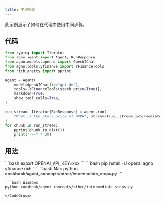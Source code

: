 ```yaml
---
title: 中间步骤
---
```


此示例展示了如何在代理中使用中间步骤。

## 代码

```python cookbook/agent_concepts/other/intermediate_steps.py
from typing import Iterator
from agno.agent import Agent, RunResponse
from agno.models.openai import OpenAIChat
from agno.tools.yfinance import YFinanceTools
from rich.pretty import pprint

agent = Agent(
    model=OpenAIChat(id="gpt-4o"),
    tools=[YFinanceTools(stock_price=True)],
    markdown=True,
    show_tool_calls=True,
)

run_stream: Iterator[RunResponse] = agent.run(
    "What is the stock price of NVDA", stream=True, stream_intermediate_steps=True
)
for chunk in run_stream:
    pprint(chunk.to_dict())
    print("---" * 20)
```

## 用法

<Steps>
  <Snippet file="create-venv-step.mdx" />

  <Step title="设置您的 API 密钥">
    ```bash
    export OPENAI_API_KEY=xxx
    ```
  </Step>

  <Step title="安装库">
    ```bash
    pip install -U openai agno yfinance rich
    ```
  </Step>

  <Step title="运行代理">
    <CodeGroup>
    ```bash Mac
    python cookbook/agent_concepts/other/intermediate_steps.py
    ```

    ```bash Windows
    python cookbook/agent_concepts/other/intermediate_steps.py
    ```
    </CodeGroup>
  </Step>
</Steps>